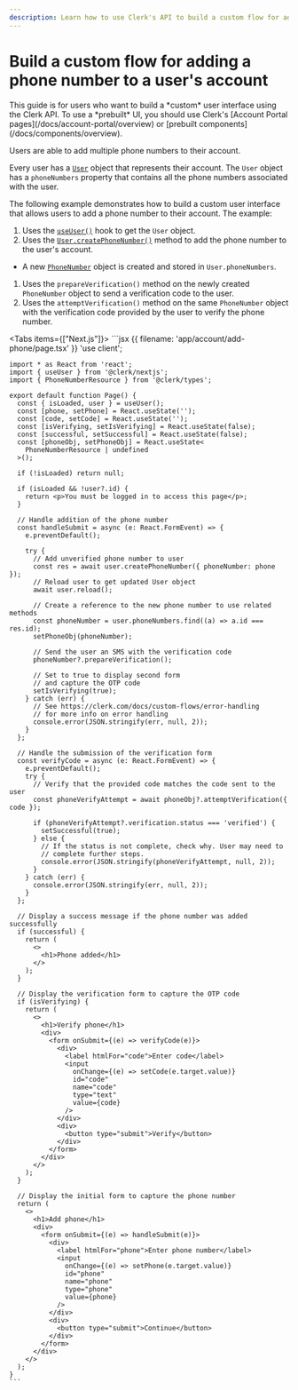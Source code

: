```yaml
---
description: Learn how to use Clerk's API to build a custom flow for adding a phone number to a user's account.
---
```


# Build a custom flow for adding a phone number to a user's account

<Callout type="danger">
  This guide is for users who want to build a *custom* user interface using the Clerk API. To use a *prebuilt* UI, you should use Clerk's [Account Portal pages](/docs/account-portal/overview) or [prebuilt components](/docs/components/overview).
</Callout>

Users are able to add multiple phone numbers to their account.

Every user has a [`User`](/docs/references/javascript/user/user) object that represents their account. The `User` object has a `phoneNumbers` property that contains all the phone numbers associated with the user.

The following example demonstrates how to build a custom user interface that allows users to add a phone number to their account. The example:
1. Uses the [`useUser()`](/docs/references/react/use-user) hook to get the `User` object.
1. Uses the [`User.createPhoneNumber()`](/docs/references/javascript/user/create-metadata#create-phone-number) method to add the phone number to the user's account.
  - A new [`PhoneNumber`](/docs/references/javascript/phone-number) object is created and stored in `User.phoneNumbers`.
1. Uses the `prepareVerification()` method on the newly created `PhoneNumber` object to send a verification code to the user.
1. Uses the `attemptVerification()` method on the same `PhoneNumber` object with the verification code provided by the user to verify the phone number.

<Tabs items={["Next.js"]}>
  <Tab>
    ```jsx {{ filename: 'app/account/add-phone/page.tsx' }}
    'use client';

    import * as React from 'react';
    import { useUser } from '@clerk/nextjs';
    import { PhoneNumberResource } from '@clerk/types';

    export default function Page() {
      const { isLoaded, user } = useUser();
      const [phone, setPhone] = React.useState('');
      const [code, setCode] = React.useState('');
      const [isVerifying, setIsVerifying] = React.useState(false);
      const [successful, setSuccessful] = React.useState(false);
      const [phoneObj, setPhoneObj] = React.useState<
        PhoneNumberResource | undefined
      >();

      if (!isLoaded) return null;

      if (isLoaded && !user?.id) {
        return <p>You must be logged in to access this page</p>;
      }

      // Handle addition of the phone number
      const handleSubmit = async (e: React.FormEvent) => {
        e.preventDefault();

        try {
          // Add unverified phone number to user
          const res = await user.createPhoneNumber({ phoneNumber: phone });
          // Reload user to get updated User object
          await user.reload();

          // Create a reference to the new phone number to use related methods
          const phoneNumber = user.phoneNumbers.find((a) => a.id === res.id);
          setPhoneObj(phoneNumber);

          // Send the user an SMS with the verification code
          phoneNumber?.prepareVerification();

          // Set to true to display second form
          // and capture the OTP code
          setIsVerifying(true);
        } catch (err) {
          // See https://clerk.com/docs/custom-flows/error-handling
          // for more info on error handling
          console.error(JSON.stringify(err, null, 2));
        }
      };

      // Handle the submission of the verification form
      const verifyCode = async (e: React.FormEvent) => {
        e.preventDefault();
        try {
          // Verify that the provided code matches the code sent to the user
          const phoneVerifyAttempt = await phoneObj?.attemptVerification({ code });

          if (phoneVerifyAttempt?.verification.status === 'verified') {
            setSuccessful(true);
          } else {
            // If the status is not complete, check why. User may need to
            // complete further steps.
            console.error(JSON.stringify(phoneVerifyAttempt, null, 2));
          }
        } catch (err) {
          console.error(JSON.stringify(err, null, 2));
        }
      };

      // Display a success message if the phone number was added successfully
      if (successful) {
        return (
          <>
            <h1>Phone added</h1>
          </>
        );
      }

      // Display the verification form to capture the OTP code
      if (isVerifying) {
        return (
          <>
            <h1>Verify phone</h1>
            <div>
              <form onSubmit={(e) => verifyCode(e)}>
                <div>
                  <label htmlFor="code">Enter code</label>
                  <input
                    onChange={(e) => setCode(e.target.value)}
                    id="code"
                    name="code"
                    type="text"
                    value={code}
                  />
                </div>
                <div>
                  <button type="submit">Verify</button>
                </div>
              </form>
            </div>
          </>
        );
      }

      // Display the initial form to capture the phone number
      return (
        <>
          <h1>Add phone</h1>
          <div>
            <form onSubmit={(e) => handleSubmit(e)}>
              <div>
                <label htmlFor="phone">Enter phone number</label>
                <input
                  onChange={(e) => setPhone(e.target.value)}
                  id="phone"
                  name="phone"
                  type="phone"
                  value={phone}
                />
              </div>
              <div>
                <button type="submit">Continue</button>
              </div>
            </form>
          </div>
        </>
      );
    }
    ```
</Tab>
</Tabs>
